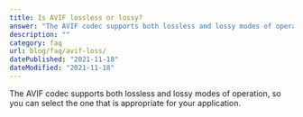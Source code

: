 ```yaml
---
title: Is AVIF lossless or lossy?
answer: "The AVIF codec supports both lossless and lossy modes of operation, so you can select the one that is appropriate for your application."
description: ""
category: faq
url: blog/faq/avif-loss/
datePublished: "2021-11-18"
dateModified: "2021-11-18"
---
```


The AVIF codec supports both lossless and lossy modes of operation, so you can select the one that is appropriate for your application.

